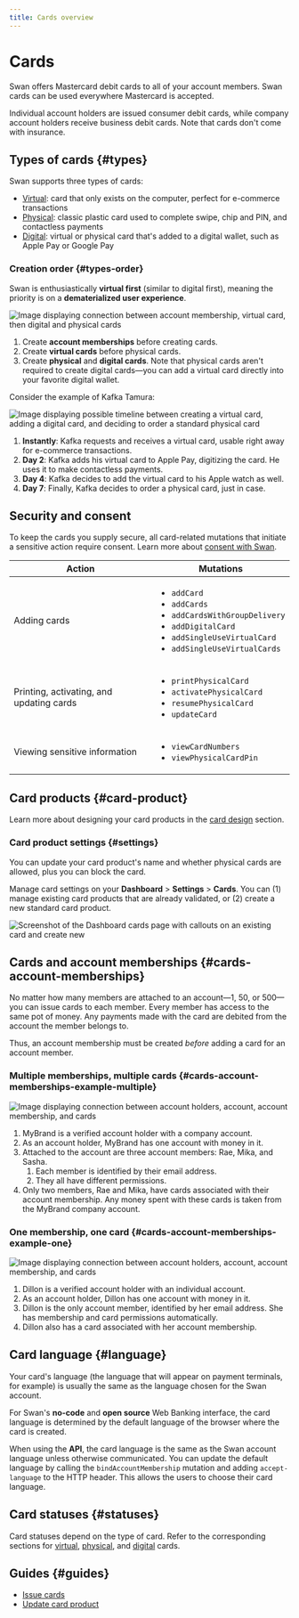 ```yaml
---
title: Cards overview
---
```


# Cards

Swan offers Mastercard debit cards to all of your account members.
Swan cards can be used everywhere Mastercard is accepted.

Individual account holders are issued consumer debit cards, while company account holders receive business debit cards.
Note that cards don't come with insurance.

## Types of cards {#types}

Swan supports three types of cards:

- [Virtual](./virtual/index.mdx): card that only exists on the computer, perfect for e-commerce transactions
- [Physical](./physical/index.mdx): classic plastic card used to complete swipe, chip and PIN, and contactless payments
- [Digital](./digital/index.mdx): virtual or physical card that's added to a digital wallet, such as Apple Pay or Google Pay

### Creation order {#types-order}

Swan is enthusiastically **virtual first** (similar to digital first), meaning the priority is on a **dematerialized user experience**.

![Image displaying connection between account membership, virtual card, then digital and physical cards](../../images/topics/cards/cards-types.png)

1. Create **account memberships** before creating cards.
1. Create **virtual cards** before physical cards.
1. Create **physical** and **digital cards**. Note that physical cards aren't required to create digital cards—you can add a virtual card directly into your favorite digital wallet.

Consider the example of Kafka Tamura:

![Image displaying possible timeline between creating a virtual card, adding a digital card, and deciding to order a standard physical card](../../images/topics/cards/cards-timeline.png)

1. **Instantly**: Kafka requests and receives a virtual card, usable right away for e-commerce transactions.
1. **Day 2**: Kafka adds his virtual card to Apple Pay, digitizing the card. He uses it to make contactless payments.
1. **Day 4**: Kafka decides to add the virtual card to his Apple watch as well.
1. **Day 7**: Finally, Kafka decides to order a physical card, just in case.

## Security and consent

To keep the cards you supply secure, all card-related mutations that initiate a sensitive action require consent.
Learn more about [consent with Swan](https://docs.swan.io/api/consent#consent-on-mobile).

| Action | Mutations |
|---|---|
| Adding cards | <ul><li>`addCard`</li><li>`addCards`</li><li>`addCardsWithGroupDelivery`</li><li>`addDigitalCard`</li><li>`addSingleUseVirtualCard`</li><li>`addSingleUseVirtualCards`</li></ul> |
| Printing, activating, and updating cards | <ul><li>`printPhysicalCard`</li><li>`activatePhysicalCard`</li><li>`resumePhysicalCard`</li><li>`updateCard`</li></ul> |
| Viewing sensitive information | <ul><li>`viewCardNumbers`</li><li>`viewPhysicalCardPin`</li></ul> |

## Card products {#card-product}


<CardProductExplanation />

Learn more about designing your card products in the [card design](./design/index.mdx) section.

### Card product settings {#settings}

You can update your card product's name and whether physical cards are allowed, plus you can block the card.

Manage card settings on your **Dashboard** > **Settings** > **Cards**.
You can (1) manage existing card products that are already validated, or (2) create a new standard card product.

![Screenshot of the Dashboard cards page with callouts on an existing card and create new](../../images/topics/cards/cards-dashboard-settings.png)

## Cards and account memberships {#cards-account-memberships}

No matter how many members are attached to an account—1, 50, or 500—you can issue cards to each member.
Every member has access to the same pot of money.
Any payments made with the card are debited from the account the member belongs to.

Thus, an account membership must be created *before* adding a card for an account member.

### Multiple memberships, multiple cards {#cards-account-memberships-example-multiple}

![Image displaying connection between account holders, account, account membership, and cards](../../images/topics/cards/cards-flow-multiple.png)

1. MyBrand is a verified account holder with a company account.
1. As an account holder, MyBrand has one account with money in it.
1. Attached to the account are three account members: Rae, Mika, and Sasha.
    1. Each member is identified by their email address.
    1. They all have different permissions.
1. Only two members, Rae and Mika, have cards associated with their account membership. Any money spent with these cards is taken from the MyBrand company account.

### One membership, one card {#cards-account-memberships-example-one}

![Image displaying connection between account holders, account, account membership, and cards](../../images/topics/cards/cards-flow-single.png)

1. Dillon is a verified account holder with an individual account.
1. As an account holder, Dillon has one account with money in it.
1. Dillon is the only account member, identified by her email address. She has membership and card permissions automatically.
1. Dillon also has a card associated with her account membership.

## Card language {#language}

Your card's language (the language that will appear on payment terminals, for example) is usually the same as the language chosen for the Swan account.

For Swan's **no-code** and **open source** Web Banking interface, the card language is determined by the default language of the browser where the card is created.

When using the **API**, the card language is the same as the Swan account language unless otherwise communicated.
You can update the default language by calling the `bindAccountMembership` mutation and adding `accept-language` to the HTTP header.
This allows the users to choose their card language.

## Card statuses {#statuses}

Card statuses depend on the type of card.
Refer to the corresponding sections for [virtual](./virtual/index.mdx#virtual-card-statuses), [physical](./physical/index.mdx#physical-card-statuses), and [digital](./digital/index.mdx#digital-card-statuses) cards.

## Guides {#guides}

- [Issue cards](./overview/guide-issue.mdx)
- [Update card product](./overview/guide-update.mdx)
